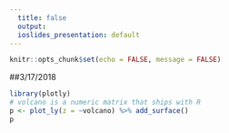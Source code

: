 ```yaml
---
  title: false
  output:
  ioslides_presentation: default
---
```


```r
knitr::opts_chunk$set(echo = FALSE, message = FALSE)
```

##3/17/2018
```r
library(plotly)
# volcano is a numeric matrix that ships with R
p <- plot_ly(z = ~volcano) %>% add_surface()
p
```
